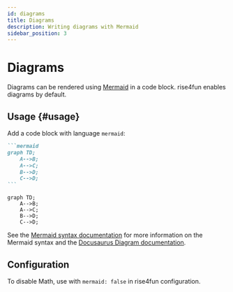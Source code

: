 ```yaml
---
id: diagrams
title: Diagrams
description: Writing diagrams with Mermaid
sidebar_position: 3
---
```


# Diagrams

Diagrams can be rendered using [Mermaid](https://mermaid-js.github.io/mermaid/) in a code block.
rise4fun enables diagrams by default.

## Usage {#usage}

Add a code block with language `mermaid`:

````markdown title="Example Mermaid diagram"
```mermaid
graph TD;
    A-->B;
    A-->C;
    B-->D;
    C-->D;
```
````

<BrowserWindow>

```mermaid
graph TD;
    A-->B;
    A-->C;
    B-->D;
    C-->D;
```

</BrowserWindow>


See the [Mermaid syntax documentation](https://mermaid-js.github.io/mermaid/#/./n00b-syntaxReference) for more information on the Mermaid syntax
and the [Docusaurus Diagram documentation](https://docusaurus.io/docs/markdown-features/diagrams).

## Configuration

To disable Math, use with `mermaid: false` in rise4fun configuration.